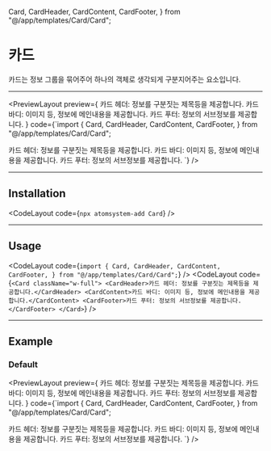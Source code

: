   Card,
  CardHeader,
  CardContent,
  CardFooter,
} from "@/app/templates/Card/Card";

# 카드

카드는 정보 그룹을 묶어주어 하나의 객체로 생각되게 구분지어주는 요소입니다.

---

<PreviewLayout
  preview={
    <Card className="w-full">
        <CardHeader>카드 헤더: 정보를 구분짓는 제목등을 제공합니다.</CardHeader>
        <CardContent>카드 바디: 이미지 등, 정보에 메인내용을 제공합니다.</CardContent>
        <CardFooter>카드 푸터: 정보의 서브정보를 제공합니다.</CardFooter>
    </Card>
}
code={`import {
  Card,
  CardHeader,
  CardContent,
  CardFooter,
} from "@/app/templates/Card/Card";

<Card className="w-full">
  <CardHeader>카드 헤더: 정보를 구분짓는 제목등을 제공합니다.</CardHeader>
  <CardContent>카드 바디: 이미지 등, 정보에 메인내용을 제공합니다.</CardContent>
  <CardFooter>카드 푸터: 정보의 서브정보를 제공합니다.</CardFooter>
</Card>
`} />

---

## Installation

<CodeLayout code={`npx atomsystem-add Card`} />

---

## Usage

<CodeLayout
  code={`import {
  Card,
  CardHeader,
  CardContent,
  CardFooter,
} from "@/app/templates/Card/Card";`}
/>
<CodeLayout
  code={`<Card className="w-full">
  <CardHeader>카드 헤더: 정보를 구분짓는 제목등을 제공합니다.</CardHeader>
  <CardContent>카드 바디: 이미지 등, 정보에 메인내용을 제공합니다.</CardContent>
  <CardFooter>카드 푸터: 정보의 서브정보를 제공합니다.</CardFooter>
</Card>`}
/>

---

## Example

### Default

<PreviewLayout
  preview={
    <Card className="w-full">
        <CardHeader>카드 헤더: 정보를 구분짓는 제목등을 제공합니다.</CardHeader>
        <CardContent>카드 바디: 이미지 등, 정보에 메인내용을 제공합니다.</CardContent>
        <CardFooter>카드 푸터: 정보의 서브정보를 제공합니다.</CardFooter>
    </Card>
}
code={`import {
  Card,
  CardHeader,
  CardContent,
  CardFooter,
} from "@/app/templates/Card/Card";

<Card className="w-full">
  <CardHeader>카드 헤더: 정보를 구분짓는 제목등을 제공합니다.</CardHeader>
  <CardContent>카드 바디: 이미지 등, 정보에 메인내용을 제공합니다.</CardContent>
  <CardFooter>카드 푸터: 정보의 서브정보를 제공합니다.</CardFooter>
</Card>
`} />
